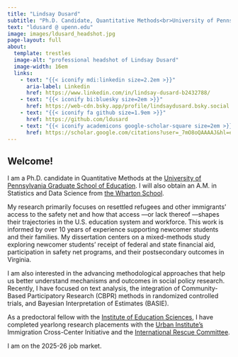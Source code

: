```yaml
---
title: "Lindsay Dusard"
subtitle: "Ph.D. Candidate, Quantitative Methods<br>University of Pennsylvania"
text: "ldusard @ upenn.edu"
image: images/ldusard_headshot.jpg
page-layout: full
about: 
  template: trestles
  image-alt: "professional headshot of Lindsay Dusard"
  image-width: 16em
  links: 
    - text: "{{< iconify mdi:linkedin size=2.2em >}}"
      aria-label: Linkedin
      href: https://www.linkedin.com/in/lindsay-dusard-b2432788/
    - text: "{{< iconify bi:bluesky size=2em >}}" 
      href: https://web-cdn.bsky.app/profile/lindsaydusard.bsky.social
    - text: "{{< iconify fa github size=1.9em >}}"
      href: https://github.com/ldusard
    - text: "{{< iconify academicons google-scholar-square size=2em >}}" 
      href: https://scholar.google.com/citations?user=_7mO8oQAAAAJ&hl=en
---
```


## Welcome!

I am a Ph.D. candidate in Quantitative Methods at the [University of Pennsylvania Graduate School of Education](https://www.gse.upenn.edu/). I will also obtain an A.M. in Statistics and Data Science from [the Wharton School](https://www.wharton.upenn.edu/).

My research primarily focuses on resettled refugees and other immigrants’ access to the safety net and how that access —or lack thereof —shapes their trajectories in the U.S. education system and workforce. This work is informed by over 10 years of experience supporting newcomer students and their families. My dissertation centers on a mixed-methods study exploring newcomer students’ receipt of federal and state financial aid, participation in safety net programs, and their postsecondary outcomes in Virginia.

I am also interested in the advancing methodological approaches that help us better understand mechanisms and outcomes in social policy research. Recently, I have focused on text analysis, the integration of Community-Based Participatory Research (CBPR) methods in randomized controlled trials, and Bayesian Interpretation of Estimates (BASIE).

As a predoctoral fellow with the [Institute of Education Sciences](https://www.gse.upenn.edu/student-life/enhancing-your-journey/research-opportunities/institute-education-sciences-predoctoral-training-program), I have completed yearlong research placements with the [Urban Institute’s](https://www.urban.org/expertise/immigration) Immigration Cross-Center Initiative and the [International Rescue Committee](https://www.rescue.org/).

I am on the 2025-26 job market.
